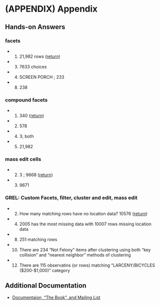 # (APPENDIX) Appendix {-} 

## Hands-on Answers {-}

### facets {#appendix-facets -}

* 1) 21,982 rows ([return](#handson-facets))  
* 3) 7633 choices
* 4) SCREEN PORCH ; 233
* 8) 238

### compound facets {#appendix-compound -}

* 1) 340 ([return](#compound-facets))
* 2) 578
* 4) 3; both
* 5) 21,982

###  mass edit cells {#appendix-mass-edit -}

* 2) 3 ; 9668 ([return](#mass-edit))
* 3) 9671


### GREL: Custom Facets, filter, cluster and edit, mass edit {#appendix-grel -}

* 2) How many matching rows have no location data?  10576   ([return](#grel-compound))  
* 4) 2005 has the most missing data with 10007 rows missing location data  
* 8) 251 matching rows  
* 10) There are 234 "Not Felony" items after clustering using both "key collision" and "nearest neighbor" methods of clustering
* 12) There are 115 observatins (or rows) matching "LARCENY/BICYCLES ($200-$1,000)" category



## Additional Documentation {-}

* [Documentaion, "The Book", and Mailing List](http://openrefine.org/documentation.html)